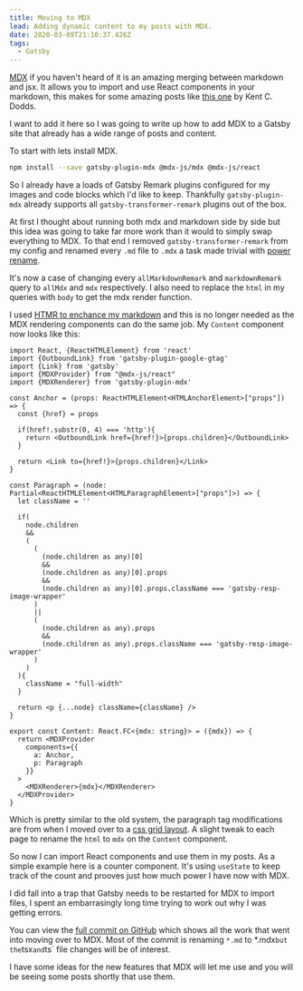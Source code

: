 ```yaml
---
title: Moving to MDX
lead: Adding dynamic content to my posts with MDX.
date: 2020-03-09T21:10:37.426Z
tags:
  - Gatsby
---
```

[MDX](https://mdxjs.com/) if you haven't heard of it is an amazing merging between markdown and jsx. It allows you to import and use React components in your markdown, this makes for some amazing posts like [this one](https://kentcdodds.com/blog/avoid-the-test-user) by Kent C. Dodds.

I want to add it here so I was going to write up how to add MDX to a Gatsby site that already has a wide range of posts and content.

To start with lets install MDX.

```bash
npm install --save gatsby-plugin-mdx @mdx-js/mdx @mdx-js/react
```

So I already have a loads of Gatsby Remark plugins configured for my images and code blocks which I'd like to keep. Thankfully `gatsby-plugin-mdx` already supports all `gatsby-transformer-remark` plugins out of the box.

At first I thought about running both mdx and markdown side by side but this idea was going to take far more work than it would to simply swap everything to MDX. To that end I removed `gatsby-transformer-remark` from my config and renamed every `.md` file to `.mdx` a task made trivial with [power rename](https://github.com/microsoft/PowerToys/tree/master/src/modules/powerrename).

It's now a case of changing every `allMarkdownRemark` and `markdownRemark` query to `allMdx` and `mdx` respectively. I also need to replace the `html` in my queries with `body` to get the mdx render function.

I used [HTMR to enchance my markdown](/2019/05/using-htmr-to-bring-life-to-links-in-gatsby) and this is no longer needed as the MDX rendering components can do the same job. My `Content` component now looks like this:

```tsx
import React, {ReactHTMLElement} from 'react'
import {OutboundLink} from 'gatsby-plugin-google-gtag'
import {Link} from 'gatsby'
import {MDXProvider} from "@mdx-js/react"
import {MDXRenderer} from 'gatsby-plugin-mdx'

const Anchor = (props: ReactHTMLElement<HTMLAnchorElement>["props"]) => {
  const {href} = props

  if(href!.substr(0, 4) === 'http'){
    return <OutboundLink href={href!}>{props.children}</OutboundLink>
  }

  return <Link to={href!}>{props.children}</Link>
}

const Paragraph = (node: Partial<ReactHTMLElement<HTMLParagraphElement>["props"]>) => {
  let className = ''

  if(
    node.children
    &&
    (
      (
        (node.children as any)[0]
        &&
        (node.children as any)[0].props
        &&
        (node.children as any)[0].props.className === 'gatsby-resp-image-wrapper'
      )
      ||
      (
        (node.children as any).props
        &&
        (node.children as any).props.className === 'gatsby-resp-image-wrapper'
      )
    )
  ){
    className = "full-width"
  }

  return <p {...node} className={className} />
}

export const Content: React.FC<{mdx: string}> = ({mdx}) => {
  return <MDXProvider
    components={{
      a: Anchor,
      p: Paragraph
    }}
  >
    <MDXRenderer>{mdx}</MDXRenderer>
  </MDXProvider>
}
```

Which is pretty similar to the old system, the paragraph tag modifications are from when I moved over to a [css grid layout](/2020/02/css-grid-layout). A slight tweak to each page to rename the `html` to `mdx` on the `Content` component.

So now I can import React components and use them in my posts. As a simple example here is a counter component. It's using `useState` to keep track of the count and prooves just how much power I have now with MDX.


<Demo />

I did fall into a trap that Gatsby needs to be restarted for MDX to import files, I spent an embarrasingly long time trying to work out why I was getting errors.

You can view the [full commit on GitHub](https://github.com/Arcath/arcath.net-gatsby/commit/4dac6e26813a19409c5356c7bf0a1f77d87551d2) which shows all the work that went into moving over to MDX. Most of the commit is renaming `*.md` to *.mdx` but the `tsx` and `ts` file changes will be of interest.

I have some ideas for the new features that MDX will let me use and you will be seeing some posts shortly that use them.
